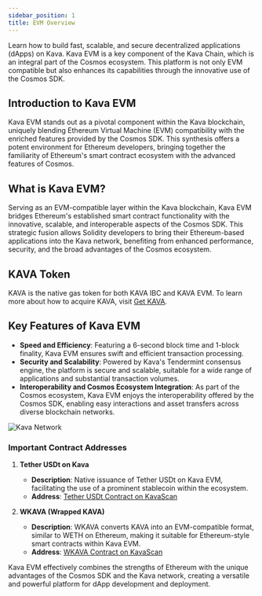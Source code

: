 ```yaml
---
sidebar_position: 1
title: EVM Overview
---
```


Learn how to build fast, scalable, and secure decentralized applications (dApps) on Kava. Kava EVM is a key component of the Kava Chain, which is an integral part of the Cosmos ecosystem. This platform is not only EVM compatible but also enhances its capabilities through the innovative use of the Cosmos SDK.

## Introduction to Kava EVM

Kava EVM stands out as a pivotal component within the Kava blockchain, uniquely blending Ethereum Virtual Machine (EVM) compatibility with the enriched features provided by the Cosmos SDK. This synthesis offers a potent environment for Ethereum developers, bringing together the familiarity of Ethereum's smart contract ecosystem with the advanced features of Cosmos.

## What is Kava EVM?

Serving as an EVM-compatible layer within the Kava blockchain, Kava EVM bridges Ethereum's established smart contract functionality with the innovative, scalable, and interoperable aspects of the Cosmos SDK. This strategic fusion allows Solidity developers to bring their Ethereum-based applications into the Kava network, benefiting from enhanced performance, security, and the broad advantages of the Cosmos ecosystem.

## KAVA Token

KAVA is the native gas token for both KAVA IBC and KAVA EVM. To learn more about how to acquire KAVA, visit [Get KAVA](https://app.kava.io/get-kava).

## Key Features of Kava EVM

- **Speed and Efficiency**: Featuring a 6-second block time and 1-block finality, Kava EVM ensures swift and efficient transaction processing.
- **Security and Scalability**: Powered by Kava's Tendermint consensus engine, the platform is secure and scalable, suitable for a wide range of applications and substantial transaction volumes.
- **Interoperability and Cosmos Ecosystem Integration**: As part of the Cosmos ecosystem, Kava EVM enjoys the interoperability offered by the Cosmos SDK, enabling easy interactions and asset transfers across diverse blockchain networks.

![Kava Network](../../static/img/intro.svg)

### Important Contract Addresses

1. **Tether USDt on Kava**

   - **Description**: Native issuance of Tether USDt on Kava EVM, facilitating the use of a prominent stablecoin within the ecosystem.
   - **Address**: [Tether USDt Contract on KavaScan](https://kavascan.com/token/0x919C1c267BC06a7039e03fcc2eF738525769109c)

2. **WKAVA (Wrapped KAVA)**
   - **Description**: WKAVA converts KAVA into an EVM-compatible format, similar to WETH on Ethereum, making it suitable for Ethereum-style smart contracts within Kava EVM.
   - **Address**: [WKAVA Contract on KavaScan](https://kavascan.com/token/0xc86c7C0eFbd6A49B35E8714C5f59D99De09A225b)

Kava EVM effectively combines the strengths of Ethereum with the unique advantages of the Cosmos SDK and the Kava network, creating a versatile and powerful platform for dApp development and deployment.
